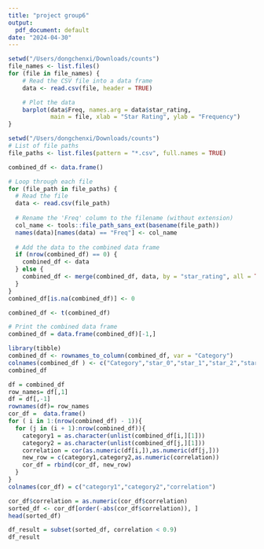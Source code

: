```yaml
---
title: "project group6"
output:
  pdf_document: default
date: "2024-04-30"
---
```


```r
setwd("/Users/dongchenxi/Downloads/counts")
file_names <- list.files()
for (file in file_names) {
    # Read the CSV file into a data frame
    data <- read.csv(file, header = TRUE)

    # Plot the data
    barplot(data$Freq, names.arg = data$star_rating, 
            main = file, xlab = "Star Rating", ylab = "Frequency")
}
```

```r

setwd("/Users/dongchenxi/Downloads/counts")
# List of file paths
file_paths <- list.files(pattern = "*.csv", full.names = TRUE)

combined_df <- data.frame()

# Loop through each file
for (file_path in file_paths) {
  # Read the file
  data <- read.csv(file_path)
  
  # Rename the 'Freq' column to the filename (without extension)
  col_name <- tools::file_path_sans_ext(basename(file_path))
  names(data)[names(data) == "Freq"] <- col_name
  
  # Add the data to the combined data frame
  if (nrow(combined_df) == 0) {
    combined_df <- data
  } else {
    combined_df <- merge(combined_df, data, by = "star_rating", all = TRUE)
  }
}
combined_df[is.na(combined_df)] <- 0

combined_df <- t(combined_df)

# Print the combined data frame
combined_df = data.frame(combined_df)[-1,]

library(tibble)
combined_df <- rownames_to_column(combined_df, var = "Category")
colnames(combined_df ) <- c("Category","star_0","star_1","star_2","star_3","star_4","star_5")
combined_df

```

```r
df = combined_df
row_names= df[,1]
df = df[,-1]
rownames(df)= row_names
cor_df =  data.frame()
for ( i in 1:(nrow(combined_df) - 1)){
  for (j in (i + 1):nrow(combined_df)){
    category1 = as.character(unlist(combined_df[i,][1]))
    category2 = as.character(unlist(combined_df[j,][1]))
    correlation = cor(as.numeric(df[i,]),as.numeric(df[j,]))
    new_row = c(category1,category2,as.numeric(correlation))
    cor_df = rbind(cor_df, new_row)
  }
}
colnames(cor_df) = c("category1","category2","correlation")

cor_df$correlation = as.numeric(cor_df$correlation)
sorted_df <- cor_df[order(-abs(cor_df$correlation)), ]
head(sorted_df)
```


```r
df_result = subset(sorted_df, correlation < 0.9)
df_result
```

